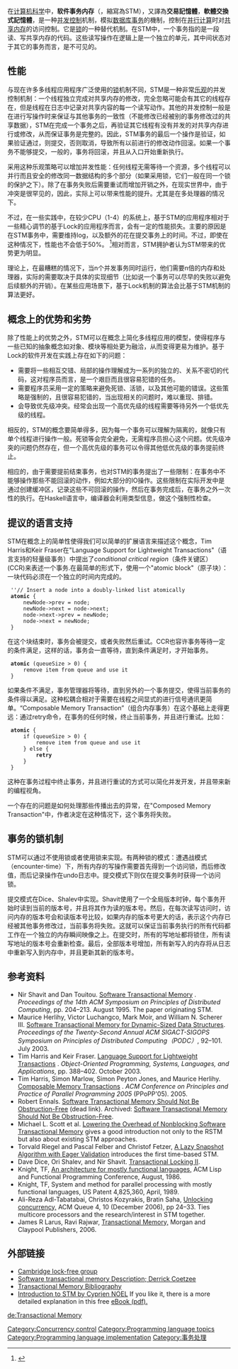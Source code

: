 {{noteTA
|G1=IT
}}
在[[计算机科学|计算机科学]]中，'''软件事务内存'''（{{lang-en|Software transactional memory}}，縮寫為STM），又譯為'''交易記憶體'''，'''軟體交換式記憶體'''，是一种[[并发控制|并发控制]]机制，模拟[[数据库事务|数据库事务]]的機制，控制在[[并行计算|并行计算]]时对[[共享内存|共享内存]]的访问控制。它是[[锁|锁]]的一种替代机制。在STM中，一个事务指的是一段读、写共享内存的代码。这些读写操作在逻辑上是一个独立的单元，其中间状态对于其它的事务而言，是不可见的。

== 性能 ==
与现在许多多线程应用程序广泛使用的[[锁|锁]]机制不同，STM是一种非常[[乐观并发控制|乐观]]的并发控制机制：一个线程独立完成对共享内存的修改，完全忽略可能会有其它的线程存在，但是线程在日志中记录对共享内容的每一个读写动作。其他的并发控制一般是在进行写操作时来保证与其他事务的一致性（不能修改已经被别的事务修改过的共享数据），STM在完成一个事务之后，再验证其它线程有没有并发的对共享内存进行或修改，从而保证事务是完整的。因此，STM事务的最后一个操作是验证，如果验证通过，则提交，否则取消，导致所有以前进行的修改动作回滚。如果一个事务不能够提交，一般的，事务将回滚，并且从入口开始重新执行。

采用这种乐观策略可以增加并发性能：任何线程无需等待一个资源，多个线程可以并行而且安全的修改同一数据结构的多个部分（如果采用锁，它们一般在同一个锁的保护之下）。除了在事务失败后需要重试而增加开销之外，在现实世界中，由于冲突是很罕见的，因此，实际上可以带来性能的提升。尤其是在多处理器的情况下。

不过，在一些实践中，在较少CPU（1-4）的系统上，基于STM的应用程序相对于一些精心调节的基于Lock的应用程序而言，会有一定的性能损失。主要的原因是在STM事务中，需要维持log，以及额外的花在提交事务上的时间。不过，即使在这种情况下，性能也不会低于50%。
<ref>{{cite web | url = http://channel9.msdn.com/ShowPost.aspx?PostID=231495 | title = Programming in the Age of Concurrency: Software Transactional Memory | author = Simon Peyton-Jones | publisher = Channel 9 | accessdate = 2007-06-09 | archive-date = 2012-09-02 | archive-url = https://www.webcitation.org/6ANFopt7v?url=http://channel9.msdn.com/Shows/Going+Deep/Programming-in-the-Age-of-Concurrency-Software-Transactional-Memory | dead-url = no }}</ref>相对而言，STM拥护者认为STM带来的优势更为明显。

理论上，在最糟糕的情况下，当n个并发事务同时运行，他们需要n倍的内存和处理器，实际的需要取决于具体的实现细节（比如说一个事务可以尽早的失败以避免后续额外的开销）。在某些应用场景下，基于Lock机制的算法会比基于STM机制的算法更好。

== 概念上的优势和劣势 ==

除了性能上的优势之外，STM可以在概念上简化多线程应用的模型，使得程序与一些已知的抽象概念如对象、模块等相处更为融洽，从而变得更易为维护。基于Lock的软件开发在实践上存在如下的问题：

* 需要将一些相互交错、局部的操作理解成为一系列的独立的、关系不密切的代码，这对程序员而言，是一个艰巨而且很容易犯错的任务。
* 需要程序员采用一定的策略来避免死锁、活锁，以及其他可能的错误。这些策略是强制的，且很容易犯错的，当出现相关的问题时，难以重现、排错。
* 会导致优先级冲突。经常会出现一个高优先级的线程需要等待另外一个低优先级的线程。

相反的，STM的概念要简单得多，因为每一个事务可以理解为隔离的，就像只有单个线程进行操作一般。死锁等会完全避免，无需程序员担心这个问题。优先级冲突的问题仍然存在，但一个高优先级的事务可以令得其他低优先级的事务提前终止。

相应的，由于需要提前结束事务，也对STM的事务提出了一些限制：在事务中不能够操作那些不能回滚的动作，例如大部分的IO操作。这些限制在实际开发中是通过创建缓冲区，记录这些不可回滚的操作，然后在事务完成后，在事务之外一次性的执行。在Haskell语言中，编译器会利用类型信息，做这个强制性检查。

== 提议的语言支持 ==

STM在概念上的简单性使得我们可以简单的扩展语言来描述这个概念，Tim Harris和Keir Fraser在"Language Support for Lightweight Transactions"（语言支持的轻量级事务）中提出了''conditional critical region''（条件关键区） (CCR)来表述一个事务.在最简单的形式下，使用一个"atomic block"（原子块）：一块代码必须在一个独立的时间内完成的。

  ''// Insert a node into a doubly-linked list atomically
  '''atomic''' {
      newNode->prev = node;
      newNode->next = node->next;
      node->next->prev = newNode;
      node->next = newNode;
  }

在这个块结束时，事务会被提交，或者失败然后重试。CCR也容许事务等待一定的条件满足，这样的话，事务会一直等待，直到条件满足时，才开始事务。

  '''atomic''' (queueSize > 0) {
      remove item from queue and use it
  }

如果条件不满足，事务管理器将等待，直到另外的一个事务提交，使得当前事务的条件得以满足。这种松耦合相对于需要在线程之间显式的进行信号通讯更简单。“Composable Memory Transaction”（组合内存事务）在这个基础上走得更远：通过retry命令，在事务的任何时候，终止当前事务，并且进行重试。比如：

  '''atomic''' {
      if (queueSize > 0) {
          remove item from queue and use it
      } else {
          '''retry'''
      }
  }

这种在事务过程中终止事务，并且进行重试的方式可以简化并发开发，并且带来新的编程视角。

一个存在的问题是如何处理那些传播出去的异常，在"Composed Memory Transaction"中，作者决定在这种情况下，这个事务将失败。

== 事务的锁机制 ==

STM可以通过不使用锁或者使用锁来实现。有两种锁的模式：遭遇战模式（encounter-time）下，所有内存的写操作需要首先得到一个访问锁，而后修改值，而后记录操作在undo日志中。提交模式下则仅在提交事务时获得一个访问锁。

提交模式在Dice、Shalev中实现。Shavit使用了一个全局版本时钟，每个事务开始时读到当前的版本号，并且将其作为读的版本号。然后，在每次读写访问时，访问内存的版本号会和读版本号比较，如果内存的版本号更大的话，表示这个内存已经被其他事务修改过，当前事务将失败。这就可以保证当前事务执行的所有代码都工作在一个独立的内存瞬间映像之上。在提交时，所有的写地址都将锁住，所有读写地址的版本号会重新检查。最后，全部版本号增加，所有新写入的内存将从日志中重新写入到内存中，并且更新其新的版本号。

==参考资料==
{{Reflist}}

* Nir Shavit and Dan Touitou. [http://citeseer.ist.psu.edu/shavit95software.html Software Transactional Memory] {{Wayback|url=http://citeseer.ist.psu.edu/shavit95software.html |date=20080218211221 }}. ''Proceedings of the 14th ACM Symposium on Principles of Distributed Computing'', pp. 204–213. August 1995. The paper originating STM.
* Maurice Herlihy, Victor Luchangco, Mark Moir, and William N. Scherer III. [https://web.archive.org/web/20080706021902/http://www.cs.rice.edu/~wns1/papers/2003-PODC-DSTM.pdf Software Transactional Memory for Dynamic-Sized Data Structures]. ''Proceedings of the Twenty-Second Annual ACM SIGACT-SIGOPS Symposium on Principles of Distributed Computing（PODC）'', 92–101. July 2003.
* Tim Harris and Keir Fraser. [http://citeseer.ist.psu.edu/harris03language.html Language Support for Lightweight Transactions] {{Wayback|url=http://citeseer.ist.psu.edu/harris03language.html |date=20080514043818 }}. ''Object-Oriented Programming, Systems, Languages, and Applications'', pp. 388–402. October 2003.
* Tim Harris, Simon Marlow, Simon Peyton Jones, and Maurice Herlihy. [http://research.microsoft.com/Users/simonpj/papers/stm/stm.pdf Composable Memory Transactions] {{Wayback|url=http://research.microsoft.com/Users/simonpj/papers/stm/stm.pdf |date=20070824192748 }}. ''ACM Conference on Principles and Practice of Parallel Programming 2005'' (PPoPP'05). 2005.
* Robert Ennals. [http://www.cambridge.intel-research.net/~rennals/notlockfree.pdf Software Transactional Memory Should Not Be Obstruction-Free] (dead link). Archived: [http://web.archive.org/web/20060221162419/http://www.cambridge.intel-research.net/~rennals/notlockfree.pdf Software Transactional Memory Should Not Be Obstruction-Free].
* Michael L. Scott et al. [http://www.cs.rochester.edu/u/scott/papers/2006_TRANSACT_RSTM.pdf Lowering the Overhead of Nonblocking Software Transactional Memory] {{Wayback|url=http://www.cs.rochester.edu/u/scott/papers/2006_TRANSACT_RSTM.pdf |date=20210228013705 }} gives a good introduction not only to the RSTM but also about existing STM approaches.
* Torvald Riegel and Pascal Felber and Christof Fetzer, [http://wwwse.inf.tu-dresden.de/papers/preprint-riegel2006lsa.pdf A Lazy Snapshot Algorithm with Eager Validation] {{Wayback|url=http://wwwse.inf.tu-dresden.de/papers/preprint-riegel2006lsa.pdf |date=20111001233522 }} introduces the first time-based STM.
* Dave Dice, Ori Shalev, and Nir Shavit. [https://web.archive.org/web/20080511180518/http://home.comcast.net/~pjbishop/Dave/GVTL-TL2-Disc06-060711-Camera.pdf Transactional Locking II].
* Knight, TF, [http://portal.acm.org/citation.cfm?id=319854&coll=portal&dl=ACM An architecture for mostly functional languages,] ACM Lisp and Functional Programming Conference, August, 1986.
* Knight, TF, System and method for parallel processing with mostly functional languages, US Patent 4,825,360, April, 1989.
* Ali-Reza Adl-Tabatabai, Christos Kozyrakis, Bratin Saha, [http://portal.acm.org/citation.cfm?id=1189288 Unlocking concurrency,] ACM Queue 4, 10 (December 2006), pp 24–33. Ties multicore processors and the research/interest in STM together.
* James R Larus, Ravi Rajwar, [http://www.morganclaypool.com/toc/cac/1/1 Transactional Memory,] {{Wayback|url=http://www.morganclaypool.com/toc/cac/1/1 |date=20210426015635 }} Morgan and Claypool Publishers, 2006.

==外部链接==
*[http://www.cl.cam.ac.uk/Research/SRG/netos/lock-free/ Cambridge lock-free group] {{Wayback|url=http://www.cl.cam.ac.uk/Research/SRG/netos/lock-free/ |date=20150717120325 }}
*[http://blogs.msdn.com/devdev/archive/2005/10/20/483247.aspx Software transactional memory Description; Derrick Coetzee] {{Wayback|url=http://blogs.msdn.com/devdev/archive/2005/10/20/483247.aspx |date=20051124124501 }}
*[http://www.cs.wisc.edu/trans-memory/biblio/index.html Transactional Memory Bibliography] {{Wayback|url=http://www.cs.wisc.edu/trans-memory/biblio/index.html |date=20110718131644 }}
*[http://xstm.pbwiki.com/Software+Transactional+Memory+ Introduction to STM by Cyprien NOEL] {{Wayback|url=http://xstm.pbwiki.com/Software+Transactional+Memory+ |date=20080605223707 }} If you like it, there is a more detailed explanation in this free [https://web.archive.org/web/20080724104906/http://jstm4gwt.googlecode.com/files/Book.pdf eBook (pdf).]

[[Category:Concurrency_control|Category:Concurrency control]]
[[Category:Programming_language_topics|Category:Programming language topics]]
[[Category:Programming_language_implementation|Category:Programming language implementation]]
[[Category:事务处理|Category:事务处理]]

[[de:Transactional_Memory|de:Transactional Memory]]